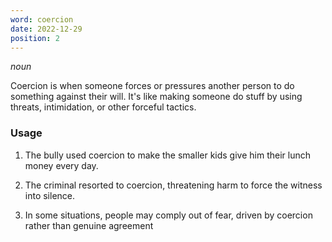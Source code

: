 ```yaml
---
word: coercion
date: 2022-12-29
position: 2
---
```


*noun*


Coercion is when someone forces or pressures another person to do something against their will. It's like making someone do stuff by using threats, intimidation, or other forceful tactics.


<TextToSpeech text='coercion' />

### Usage

1. The bully used coercion to make the smaller kids give him their lunch money every day.

2. The criminal resorted to coercion, threatening harm to force the witness into silence.

3. In some situations, people may comply out of fear, driven by coercion rather than genuine agreement